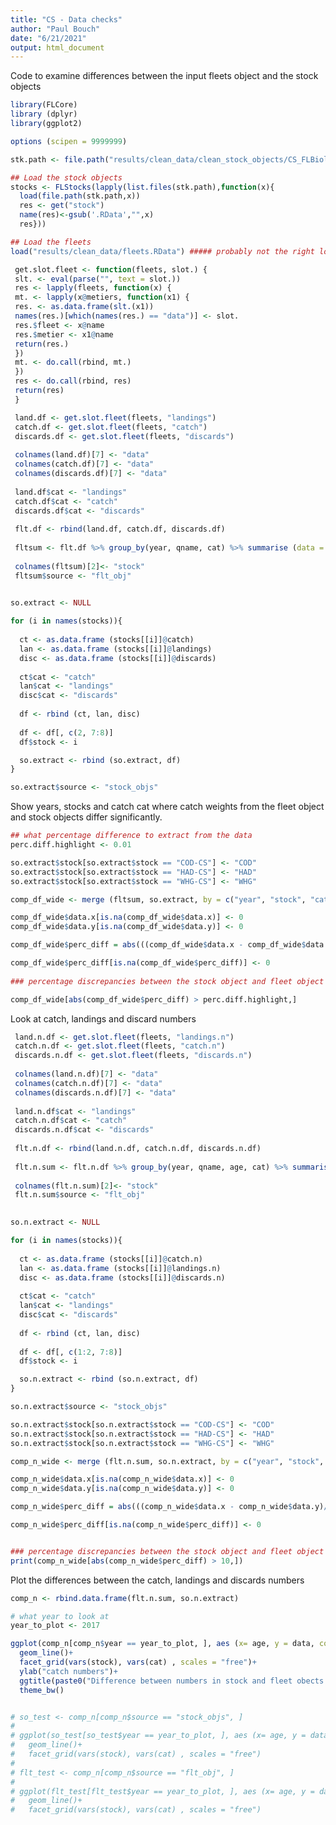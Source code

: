 ```yaml
---
title: "CS - Data checks"
author: "Paul Bouch"
date: "6/21/2021"
output: html_document
---
```


Code to examine differences between the input fleets object and the stock objects

```r
library(FLCore)
library (dplyr)
library(ggplot2)

options (scipen = 9999999)

stk.path <- file.path("results/clean_data/clean_stock_objects/CS_FLBiols_FLStocks.RData")

## Load the stock objects
stocks <- FLStocks(lapply(list.files(stk.path),function(x){
  load(file.path(stk.path,x))
  res <- get("stock")
  name(res)<-gsub('.RData',"",x)
  res}))

## Load the fleets 
load("results/clean_data/fleets.RData") ##### probably not the right location

```



```r

 get.slot.fleet <- function(fleets, slot.) {
 slt. <- eval(parse("", text = slot.))
 res <- lapply(fleets, function(x) {
 mt. <- lapply(x@metiers, function(x1) {
 res. <- as.data.frame(slt.(x1))
 names(res.)[which(names(res.) == "data")] <- slot.
 res.$fleet <- x@name
 res.$metier <- x1@name
 return(res.)
 })
 mt. <- do.call(rbind, mt.)
 })
 res <- do.call(rbind, res)
 return(res)
 }

```



```r

 land.df <- get.slot.fleet(fleets, "landings")
 catch.df <- get.slot.fleet(fleets, "catch")
 discards.df <- get.slot.fleet(fleets, "discards")
 
 colnames(land.df)[7] <- "data"
 colnames(catch.df)[7] <- "data"
 colnames(discards.df)[7] <- "data"
 
 land.df$cat <- "landings"
 catch.df$cat <- "catch" 
 discards.df$cat <- "discards" 
 
 flt.df <- rbind(land.df, catch.df, discards.df)
 
 fltsum <- flt.df %>% group_by(year, qname, cat) %>% summarise (data = sum(data))
 
 colnames(fltsum)[2]<- "stock"
 fltsum$source <- "flt_obj"
 
```



```r

so.extract <- NULL

for (i in names(stocks)){
  
  ct <- as.data.frame (stocks[[i]]@catch)
  lan <- as.data.frame (stocks[[i]]@landings)
  disc <- as.data.frame (stocks[[i]]@discards)
    
  ct$cat <- "catch"
  lan$cat <- "landings"
  disc$cat <- "discards"
  
  df <- rbind (ct, lan, disc)
  
  df <- df[, c(2, 7:8)]
  df$stock <- i

  so.extract <- rbind (so.extract, df)
}

so.extract$source <- "stock_objs"

```

Show years, stocks and catch cat where catch weights from the fleet object and stock objects differ significantly.

```r
## what percentage difference to extract from the data
perc.diff.highlight <- 0.01

so.extract$stock[so.extract$stock == "COD-CS"] <- "COD"
so.extract$stock[so.extract$stock == "HAD-CS"] <- "HAD"
so.extract$stock[so.extract$stock == "WHG-CS"] <- "WHG"

comp_df_wide <- merge (fltsum, so.extract, by = c("year", "stock", "cat"))

comp_df_wide$data.x[is.na(comp_df_wide$data.x)] <- 0
comp_df_wide$data.y[is.na(comp_df_wide$data.y)] <- 0

comp_df_wide$perc_diff = abs(((comp_df_wide$data.x - comp_df_wide$data.y)/ comp_df_wide$data.y)*100)                            

comp_df_wide$perc_diff[is.na(comp_df_wide$perc_diff)] <- 0
                            
### percentage discrepancies between the stock object and fleet object (where greater than 0.01%)

comp_df_wide[abs(comp_df_wide$perc_diff) > perc.diff.highlight,]


```

Look at catch, landings and discard numbers

```r
 land.n.df <- get.slot.fleet(fleets, "landings.n")
 catch.n.df <- get.slot.fleet(fleets, "catch.n")
 discards.n.df <- get.slot.fleet(fleets, "discards.n")
 
 colnames(land.n.df)[7] <- "data"
 colnames(catch.n.df)[7] <- "data"
 colnames(discards.n.df)[7] <- "data"
 
 land.n.df$cat <- "landings"
 catch.n.df$cat <- "catch" 
 discards.n.df$cat <- "discards" 
 
 flt.n.df <- rbind(land.n.df, catch.n.df, discards.n.df)
 
 flt.n.sum <- flt.n.df %>% group_by(year, qname, age, cat) %>% summarise (data = sum(data))
 
 colnames(flt.n.sum)[2]<- "stock"
 flt.n.sum$source <- "flt_obj"
 
```


```r

so.n.extract <- NULL

for (i in names(stocks)){
  
  ct <- as.data.frame (stocks[[i]]@catch.n)
  lan <- as.data.frame (stocks[[i]]@landings.n)
  disc <- as.data.frame (stocks[[i]]@discards.n)
    
  ct$cat <- "catch"
  lan$cat <- "landings"
  disc$cat <- "discards"
  
  df <- rbind (ct, lan, disc)
  
  df <- df[, c(1:2, 7:8)]
  df$stock <- i

  so.n.extract <- rbind (so.n.extract, df)
}

so.n.extract$source <- "stock_objs"

```


```r
so.n.extract$stock[so.n.extract$stock == "COD-CS"] <- "COD"
so.n.extract$stock[so.n.extract$stock == "HAD-CS"] <- "HAD"
so.n.extract$stock[so.n.extract$stock == "WHG-CS"] <- "WHG"

comp_n_wide <- merge (flt.n.sum, so.n.extract, by = c("year", "stock", "age", "cat"))

comp_n_wide$data.x[is.na(comp_n_wide$data.x)] <- 0
comp_n_wide$data.y[is.na(comp_n_wide$data.y)] <- 0

comp_n_wide$perc_diff = abs(((comp_n_wide$data.x - comp_n_wide$data.y)/ comp_n_wide$data.y)*100)

comp_n_wide$perc_diff[is.na(comp_n_wide$perc_diff)] <- 0


### percentage discrepancies between the stock object and fleet object (where greater than 0.01%)
print(comp_n_wide[abs(comp_n_wide$perc_diff) > 10,])

```

Plot the differences between the catch, landings and discards numbers

```r
comp_n <- rbind.data.frame(flt.n.sum, so.n.extract)

# what year to look at
year_to_plot <- 2017

ggplot(comp_n[comp_n$year == year_to_plot, ], aes (x= age, y = data, colour = source))+
  geom_line()+
  facet_grid(vars(stock), vars(cat) , scales = "free")+
  ylab("catch numbers")+
  ggtitle(paste0("Difference between numbers in stock and fleet obects for ", year_to_plot))+
  theme_bw()


# so_test <- comp_n[comp_n$source == "stock_objs", ]
# 
# ggplot(so_test[so_test$year == year_to_plot, ], aes (x= age, y = data))+
#   geom_line()+
#   facet_grid(vars(stock), vars(cat) , scales = "free")
# 
# flt_test <- comp_n[comp_n$source == "flt_obj", ]
# 
# ggplot(flt_test[flt_test$year == year_to_plot, ], aes (x= age, y = data))+
#   geom_line()+
#   facet_grid(vars(stock), vars(cat) , scales = "free")

```

